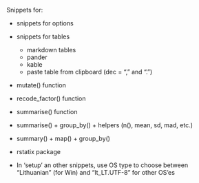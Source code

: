 
Snippets for: 

* snippets for options
* snippets for tables
    + markdown tables
    + pander
    + kable
    + paste table from clipboard (dec = "," and ".")

- mutate() function
- recode_factor() function

- summarise() function
- summarise() + group_by() + helpers (n(), mean, sd, mad, etc.)

- summary() + map() + group_by()

- rstatix package

- In 'setup' an other snippets, use OS type to choose between
  "Lithuanian" (for Win) and "lt_LT.UTF-8" for other OS'es
  